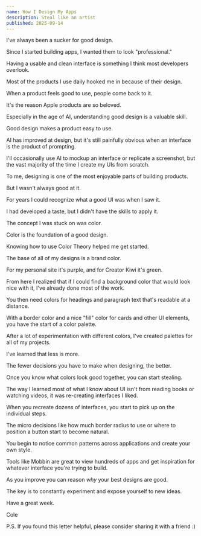 ```yaml
---
name: How I Design My Apps
description: Steal like an artist
published: 2025-09-14
---
```


I've always been a sucker for good design.

Since I started building apps, I wanted them to look "professional."

Having a usable and clean interface is something I think most developers overlook.

Most of the products I use daily hooked me in because of their design.

When a product feels good to use, people come back to it.

It's the reason Apple products are so beloved.

Especially in the age of AI, understanding good design is a valuable skill.

Good design makes a product easy to use.

AI has improved at design, but it's still painfully obvious when an interface is the product of prompting.

I'll occasionally use AI to mockup an interface or replicate a screenshot, but the vast majority of the time I create my UIs from scratch.

To me, designing is one of the most enjoyable parts of building products.

But I wasn't always good at it.

For years I could recognize what a good UI was when I saw it.

I had developed a taste, but I didn't have the skills to apply it.

The concept I was stuck on was color.

Color is the foundation of a good design.

Knowing how to use Color Theory helped me get started.

The base of all of my designs is a brand color.

For my personal site it's purple, and for Creator Kiwi it's green.

From here I realized that if I could find a background color that would look nice with it, I've already done most of the work.

You then need colors for headings and paragraph text that's readable at a distance.

With a border color and a nice "fill" color for cards and other UI elements, you have the start of a color palette.

After a lot of experimentation with different colors, I've created palettes for all of my projects.

I've learned that less is more.

The fewer decisions you have to make when designing, the better.

Once you know what colors look good together, you can start stealing.

The way I learned most of what I know about UI isn't from reading books or watching videos, it was re-creating interfaces I liked.

When you recreate dozens of interfaces, you start to pick up on the individual steps.

The micro decisions like how much border radius to use or where to position a button start to become natural.

You begin to notice common patterns across applications and create your own style.

Tools like Mobbin are great to view hundreds of apps and get inspiration for whatever interface you're trying to build.

As you improve you can reason _why_ your best designs are good.

The key is to constantly experiment and expose yourself to new ideas.

Have a great week.

Cole

P.S. If you found this letter helpful, please consider sharing it with a friend :)
